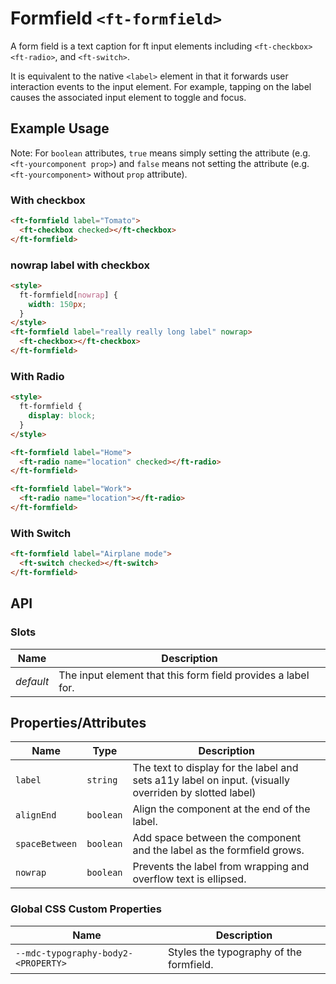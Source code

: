 
<Meta title="Firstech UI/Form Component/Formfield/Doc" />

<style>{`

`}</style>

# Formfield `<ft-formfield>`

<p>
  A form field is a text caption for ft input elements including
  <code>&lt;ft-checkbox&gt;</code>
  <code>&lt;ft-radio&gt;</code>, and
  <code>&lt;ft-switch&gt;</code>.
</p>
<p>
  It is equivalent to the native
  <code>&lt;label&gt;</code>
  element in that it forwards user interaction events to the input element. For
  example, tapping on the label causes the associated input element to toggle
  and focus.
</p>

## Example Usage

Note: For `boolean` attributes, `true` means simply setting the attribute (e.g. `<ft-yourcomponent prop>`) and `false` means not setting the attribute (e.g. `<ft-yourcomponent>` without `prop` attribute).

### With checkbox

<Canvas withToolbar>
  <Story
    id="firstech-ui-form-component-formfield--with-checkbox"
    height="100px"
  />
</Canvas>

```html
<ft-formfield label="Tomato">
  <ft-checkbox checked></ft-checkbox>
</ft-formfield>
```

### nowrap label with checkbox

<Canvas withToolbar>
  <Story
    id="firstech-ui-form-component-formfield--nowrap-label-with-checkbox"
    height="100px"
  />
</Canvas>

```html
<style>
  ft-formfield[nowrap] {
    width: 150px;
  }
</style>
<ft-formfield label="really really long label" nowrap>
  <ft-checkbox></ft-checkbox>
</ft-formfield>
```

### With Radio

<Canvas withToolbar>
  <Story id="firstech-ui-form-component-formfield--with-radio" height="100px" />
</Canvas>

```html
<style>
  ft-formfield {
    display: block;
  }
</style>

<ft-formfield label="Home">
  <ft-radio name="location" checked></ft-radio>
</ft-formfield>

<ft-formfield label="Work">
  <ft-radio name="location"></ft-radio>
</ft-formfield>
```

### With Switch

<Canvas withToolbar>
  <Story
    id="firstech-ui-form-component-formfield--with-switch"
    height="100px"
  />
</Canvas>

```html
<ft-formfield label="Airplane mode">
  <ft-switch checked></ft-switch>
</ft-formfield>
```

## API

### Slots

<table>
  <thead>
    <tr>
      <th>Name</th>
      <th>Description</th>
    </tr>
  </thead>
  <tbody>
    <tr>
      <td>
        <em>default</em>
      </td>
      <td>The input element that this form field provides a label for.</td>
    </tr>
  </tbody>
</table>

## Properties/Attributes

<table>
  <thead>
    <tr>
      <th>Name</th>
      <th>Type</th>
      <th>Description</th>
    </tr>
  </thead>
  <tbody>
    <tr>
      <td>
        <code>label</code>
      </td>
      <td>
        <code>string</code>
      </td>
      <td>
        The text to display for the label and sets a11y label on input.
        (visually overriden by slotted label)
      </td>
    </tr>
    <tr>
      <td>
        <code>alignEnd</code>
      </td>
      <td>
        <code>boolean</code>
      </td>
      <td>Align the component at the end of the label.</td>
    </tr>
    <tr>
      <td>
        <code>spaceBetween</code>
      </td>
      <td>
        <code>boolean</code>
      </td>
      <td>
        Add space between the component and the label as the formfield grows.
      </td>
    </tr>
    <tr>
      <td>
        <code>nowrap</code>
      </td>
      <td>
        <code>boolean</code>
      </td>
      <td>Prevents the label from wrapping and overflow text is ellipsed.</td>
    </tr>
  </tbody>
</table>

### Global CSS Custom Properties

<table>
  <thead>
    <tr>
      <th>Name</th>
      <th>Description</th>
    </tr>
  </thead>
  <tbody>
    <tr>
      <td>
        <code>--mdc-typography-body2-&lt;PROPERTY&gt;</code>
      </td>
      <td>Styles the typography of the formfield.</td>
    </tr>
  </tbody>
</table>
